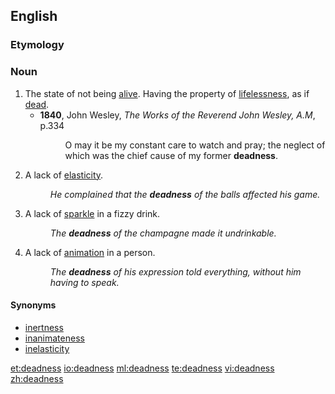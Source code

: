 ==English==

===Etymology===
{{suffix|dead|ness}}

===Noun===
{{en-noun|-}}

# The state of not being [[alive]]. Having the property of [[lifelessness]], as if [[dead]].
#* '''1840''', John Wesley, ''The Works of the Reverend John Wesley, A.M'', p.334
#*:O may it be my constant care to watch and pray; the neglect of which was the chief cause of my former '''deadness'''.
# A lack of [[elasticity]].
#:''He complained that the '''deadness''' of the balls affected his game.''
# A lack of [[sparkle]] in a fizzy drink.
#:''The '''deadness''' of the champagne made it undrinkable.''
# A lack of [[animation]] in a person.
#:''The '''deadness''' of his expression told everything, without him having to speak.''

====Synonyms====
{{checksyns}}
* [[inertness]]
* [[inanimateness]]
* [[inelasticity]]

[[et:deadness]]
[[io:deadness]]
[[ml:deadness]]
[[te:deadness]]
[[vi:deadness]]
[[zh:deadness]]